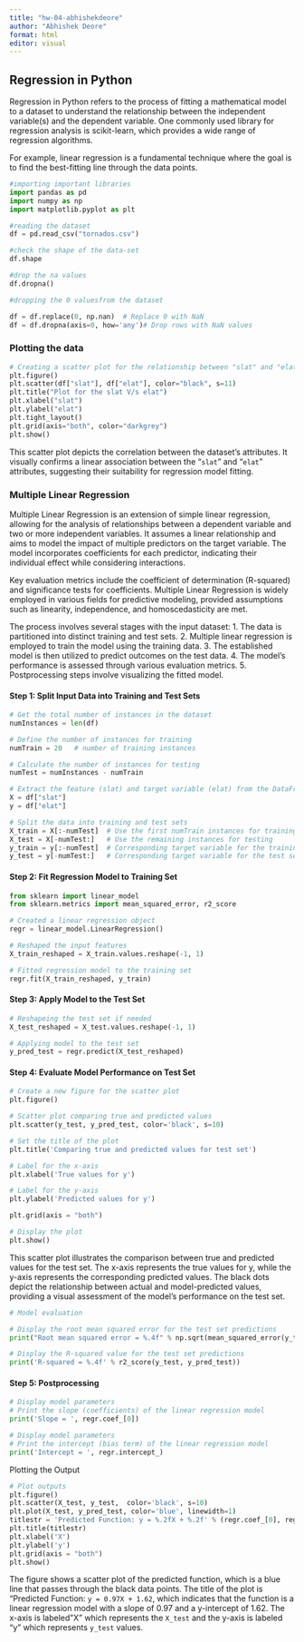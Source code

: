 ```yaml
---
title: "hw-04-abhishekdeore"
author: "Abhishek Deore"
format: html
editor: visual
---
```


## Regression in Python

Regression in Python refers to the process of fitting a mathematical model to a dataset to understand the relationship between the independent variable(s) and the dependent variable. One commonly used library for regression analysis is scikit-learn, which provides a wide range of regression algorithms.

For example, linear regression is a fundamental technique where the goal is to find the best-fitting line through the data points.

```python

#importing important libraries
import pandas as pd
import numpy as np
import matplotlib.pyplot as plt

#reading the dataset
df = pd.read_csv("tornados.csv")

#check the shape of the data-set
df.shape

#drop the na values
df.dropna()

#dropping the 0 valuesfrom the dataset

df = df.replace(0, np.nan)  # Replace 0 with NaN
df = df.dropna(axis=0, how='any')# Drop rows with NaN values

```

### Plotting the data

```python
# Creating a scatter plot for the relationship between "slat" and "elat"
plt.figure()
plt.scatter(df["slat"], df["elat"], color="black", s=11)
plt.title("Plot for the slat V/s elat")
plt.xlabel("slat")
plt.ylabel("elat")
plt.tight_layout()
plt.grid(axis="both", color="darkgrey")
plt.show()

```

This scatter plot depicts the correlation between the dataset's attributes. It visually confirms a linear association between the "`slat`" and "`elat`" attributes, suggesting their suitability for regression model fitting.

### Multiple Linear Regression

Multiple Linear Regression is an extension of simple linear regression, allowing for the analysis of relationships between a dependent variable and two or more independent variables. It assumes a linear relationship and aims to model the impact of multiple predictors on the target variable. The model incorporates coefficients for each predictor, indicating their individual effect while considering interactions.

Key evaluation metrics include the coefficient of determination (R-squared) and significance tests for coefficients. Multiple Linear Regression is widely employed in various fields for predictive modeling, provided assumptions such as linearity, independence, and homoscedasticity are met.

The process involves several stages with the input dataset: 1. The data is partitioned into distinct training and test sets. 2. Multiple linear regression is employed to train the model using the training data. 3. The established model is then utilized to predict outcomes on the test data. 4. The model's performance is assessed through various evaluation metrics. 5. Postprocessing steps involve visualizing the fitted model.

#### Step 1: Split Input Data into Training and Test Sets

```python

# Get the total number of instances in the dataset
numInstances = len(df)

# Define the number of instances for training
numTrain = 20   # number of training instances

# Calculate the number of instances for testing
numTest = numInstances - numTrain

# Extract the feature (slat) and target variable (elat) from the DataFrame
X = df["slat"]
y = df["elat"]

# Split the data into training and test sets
X_train = X[:-numTest]  # Use the first numTrain instances for training
X_test = X[-numTest:]   # Use the remaining instances for testing
y_train = y[:-numTest]  # Corresponding target variable for the training set
y_test = y[-numTest:]   # Corresponding target variable for the test set

```

#### Step 2: Fit Regression Model to Training Set

```python
from sklearn import linear_model
from sklearn.metrics import mean_squared_error, r2_score

# Created a linear regression object
regr = linear_model.LinearRegression()

# Reshaped the input features
X_train_reshaped = X_train.values.reshape(-1, 1)

# Fitted regression model to the training set
regr.fit(X_train_reshaped, y_train)

```

#### Step 3: Apply Model to the Test Set

```python

# Reshapeing the test set if needed
X_test_reshaped = X_test.values.reshape(-1, 1)

# Applying model to the test set
y_pred_test = regr.predict(X_test_reshaped)

```

#### Step 4: Evaluate Model Performance on Test Set

```python
# Create a new figure for the scatter plot
plt.figure()

# Scatter plot comparing true and predicted values
plt.scatter(y_test, y_pred_test, color='black', s=10)

# Set the title of the plot
plt.title('Comparing true and predicted values for test set')

# Label for the x-axis
plt.xlabel('True values for y')

# Label for the y-axis
plt.ylabel('Predicted values for y')

plt.grid(axis = "both")

# Display the plot
plt.show()


```

This scatter plot illustrates the comparison between true and predicted values for the test set. The x-axis represents the true values for y, while the y-axis represents the corresponding predicted values. The black dots depict the relationship between actual and model-predicted values, providing a visual assessment of the model's performance on the test set.

```python
# Model evaluation

# Display the root mean squared error for the test set predictions
print("Root mean squared error = %.4f" % np.sqrt(mean_squared_error(y_test, y_pred_test)))
```

```python
# Display the R-squared value for the test set predictions
print('R-squared = %.4f' % r2_score(y_test, y_pred_test))
```

#### Step 5: Postprocessing

```python
# Display model parameters
# Print the slope (coefficients) of the linear regression model
print('Slope = ', regr.coef_[0])

```

```python
# Display model parameters
# Print the intercept (bias term) of the linear regression model
print('Intercept = ', regr.intercept_)
```

Plotting the Output

```python

# Plot outputs
plt.figure()
plt.scatter(X_test, y_test,  color='black', s=10)
plt.plot(X_test, y_pred_test, color='blue', linewidth=1)
titlestr = 'Predicted Function: y = %.2fX + %.2f' % (regr.coef_[0], regr.intercept_)
plt.title(titlestr)
plt.xlabel('X')
plt.ylabel('y')
plt.grid(axis = "both")
plt.show()
```

The figure shows a scatter plot of the predicted function, which is a blue line that passes through the black data points. The title of the plot is "Predicted Function: `y = 0.97X + 1.62`, which indicates that the function is a linear regression model with a slope of 0.97 and a y-intercept of 1.62. The x-axis is labeled "X" which represents the `X_test` and the y-axis is labeled "y" which represents `y_test` values.
